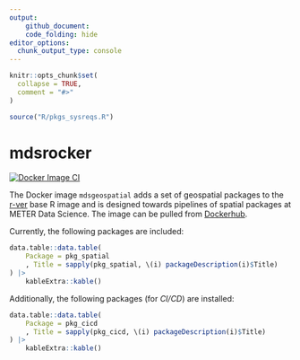 ```yaml
---
output: 
    github_document:
    code_folding: hide
editor_options: 
  chunk_output_type: console
---
```


```r
knitr::opts_chunk$set(
  collapse = TRUE,
  comment = "#>"
)

source("R/pkgs_sysreqs.R")
```


# mdsrocker

[![Docker Image CI](https://github.com/meterds/mdsrocker/actions/workflows/docker-image.yml/badge.svg)](https://github.com/meterds/mdsrocker/actions/workflows/docker-image.yml)

The Docker image `mdsgeospatial` adds a set of geospatial packages to the 
[r-ver](https://hub.docker.com/r/rocker/r-ver) base R image and is designed 
towards pipelines of spatial packages at METER Data Science. The image can be 
pulled from [Dockerhub](https://hub.docker.com/r/meterds/mdsgeospatial).

Currently, the following packages are included:

```r
data.table::data.table(
    Package = pkg_spatial
    , Title = sapply(pkg_spatial, \(i) packageDescription(i)$Title)
) |>
    kableExtra::kable()
```


Additionally, the following packages (for *CI/CD*) are installed: 

```r
data.table::data.table(
    Package = pkg_cicd
    , Title = sapply(pkg_cicd, \(i) packageDescription(i)$Title)
) |>
    kableExtra::kable()
```
